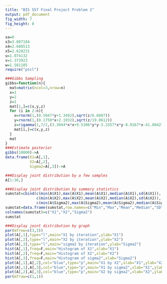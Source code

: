 ```yaml
---
title: "BIS 557 Final Project Problem 2"
output: pdf_document
fig_width: 7
fig_height: 8
---
```


```r
xa=0
x3=3.807184
x4=2.688513
x5=2.628231
u=1.074132
v=1.373923
w=1.501105
require("pscl")

###Gibbs Sampling
gibbs=function(n){
  mat=matrix(ncol=3,nrow=n)
  x=1
  y=2
  z=1
  mat[1,]=c(x,y,z)
  for (i in 2:n){
    x=rnorm(1,(0.5047*y+1.3492),sqrt(z/6.6087))
    y=rnorm(1,(0.1750*x+2.1932),sqrt(z/19.0612))
    z=rigamma(1,7/2,(3.3044*x*x+9.5306*y*y-3.3357*x*y-8.9167*x-41.8042*y+73.5465))
    mat[i,]=c(x,y,z)
  }
  mat
}
###Estimate posterior
gibbs(10000)->A
data.frame(X1=A[,1],
           X2=A[,2],
           Sigma2=A[,3])->A

###Display joint distribution by a few samples
A[1:30,]

###Display joint distribution by summary statistics
sumstat=cbind(c(min(A$X1),max(A$X1),mean(A$X1),median(A$X1),sd(A$X1)),
              c(min(A$X2),max(A$X2),mean(A$X2),median(A$X2),sd(A$X2)),
              c(min(A$Sigma2),max(A$Sigma2),mean(A$Sigma2),median(A$Sigma2),sd(A$Sigma2)))
sumstat=data.frame(sumstat,row.names=c("Min","Max","Mean","Median","SD"))
colnames(sumstat)=c("X1","X2","Sigma2")
sumstat

###Display joint distribution by graph
par(mfrow=c(3,3))
plot(A[,1],type="l",main="X1 by iteration",ylab="X1")
plot(A[,2],type="l",main="X2 by iteration",ylab="X2")
plot(A[,3],type="l",main="sigma2 by iteration",ylab="Sigma2")
hist(A[,1],freq=F,main="Histogram of X1",xlab="X1")
hist(A[,2],freq=F,main="Histogram of X2",xlab="X2")
hist(A[,3],freq=F,main="Histogram of sigma2",xlab="Sigma2")
plot(A[,1],A[,2],col="blue",type="p",main="X1 by X2",xlab="X1",ylab="X2")
plot(A[,1],A[,3],col="blue",type="p",main="X1 by sigma2",xlab="X1",ylab="Sigma2")
plot(A[,2],A[,3],col="blue",type="p",main="X2 by sigma2",xlab="X2",ylab="Sigma2")
par(mfrow=c(1,1))
```